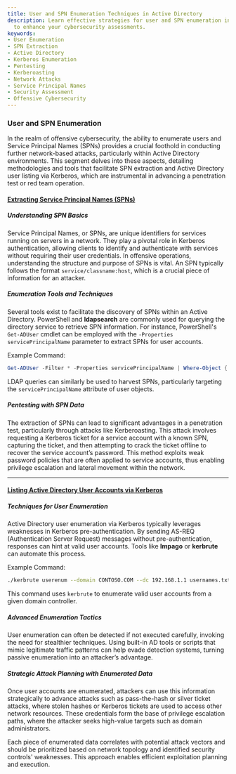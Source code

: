 ```yaml
---
title: User and SPN Enumeration Techniques in Active Directory
description: Learn effective strategies for user and SPN enumeration in Active Directory
  to enhance your cybersecurity assessments.
keywords:
- User Enumeration
- SPN Extraction
- Active Directory
- Kerberos Enumeration
- Pentesting
- Kerberoasting
- Network Attacks
- Service Principal Names
- Security Assessment
- Offensive Cybersecurity
---
```


### User and SPN Enumeration

In the realm of offensive cybersecurity, the ability to enumerate users and Service Principal Names (SPNs) provides a crucial foothold in conducting further network-based attacks, particularly within Active Directory environments. This segment delves into these aspects, detailing methodologies and tools that facilitate SPN extraction and Active Directory user listing via Kerberos, which are instrumental in advancing a penetration test or red team operation.

#### [Extracting Service Principal Names (SPNs)](offensive/network/enumeration/kerberos_enumeration/user_and_spn_enumeration/extracting_service_principal_names_spns)

##### Understanding SPN Basics

Service Principal Names, or SPNs, are unique identifiers for services running on servers in a network. They play a pivotal role in Kerberos authentication, allowing clients to identify and authenticate with services without requiring their user credentials. In offensive operations, understanding the structure and purpose of SPNs is vital. An SPN typically follows the format `service/classname:host`, which is a crucial piece of information for an attacker.

##### Enumeration Tools and Techniques

Several tools exist to facilitate the discovery of SPNs within an Active Directory. PowerShell and **ldapsearch** are commonly used for querying the directory service to retrieve SPN information. For instance, PowerShell's `Get-ADUser` cmdlet can be employed with the `-Properties servicePrincipalName` parameter to extract SPNs for user accounts.

Example Command:
```powershell
Get-ADUser -Filter * -Properties servicePrincipalName | Where-Object { $_.servicePrincipalName -ne $null }
```

LDAP queries can similarly be used to harvest SPNs, particularly targeting the `servicePrincipalName` attribute of user objects.

##### Pentesting with SPN Data

The extraction of SPNs can lead to significant advantages in a penetration test, particularly through attacks like Kerberoasting. This attack involves requesting a Kerberos ticket for a service account with a known SPN, capturing the ticket, and then attempting to crack the ticket offline to recover the service account’s password. This method exploits weak password policies that are often applied to service accounts, thus enabling privilege escalation and lateral movement within the network.

---

#### [Listing Active Directory User Accounts via Kerberos](offensive/network/enumeration/kerberos_enumeration/user_and_spn_enumeration/listing_active_directory_user_accounts_via_kerberos)

##### Techniques for User Enumeration

Active Directory user enumeration via Kerberos typically leverages weaknesses in Kerberos pre-authentication. By sending AS-REQ (Authentication Server Request) messages without pre-authentication, responses can hint at valid user accounts. Tools like **Impago** or **kerbrute** can automate this process.

Example Command:
```bash
./kerbrute userenum --domain CONTOSO.COM --dc 192.168.1.1 usernames.txt
```

This command uses `kerbrute` to enumerate valid user accounts from a given domain controller.

##### Advanced Enumeration Tactics

User enumeration can often be detected if not executed carefully, invoking the need for stealthier techniques. Using built-in AD tools or scripts that mimic legitimate traffic patterns can help evade detection systems, turning passive enumeration into an attacker’s advantage.

##### Strategic Attack Planning with Enumerated Data

Once user accounts are enumerated, attackers can use this information strategically to advance attacks such as pass-the-hash or silver ticket attacks, where stolen hashes or Kerberos tickets are used to access other network resources. These credentials form the base of privilege escalation paths, where the attacker seeks high-value targets such as domain administrators.

Each piece of enumerated data correlates with potential attack vectors and should be prioritized based on network topology and identified security controls' weaknesses. This approach enables efficient exploitation planning and execution.